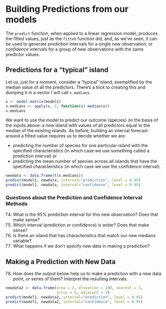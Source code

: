 # Building Predictions from our models

The `predict` function, when applied to a linear regression model, produces the fitted values, just as the `fitted` function did, and, as we've seen, it can be used to generate *prediction* intervals for a single new observation, or *confidence* intervals for a group of new observations with the same predictor values. 

## Predictions for a "typical" island

Let us, just for a moment, consider a "typical" island, exemplified by the median value of all the predictors\footnote{This approach is motivated by Faraway's 2nd Edition, pp. 52-53.}. There's a trick to creating this and dumping it in a vector I will call `x.medians`.

```r
x <- model.matrix(model1)
x.medians <- apply(x, 2, function(x) median(x))
x.medians
```

We want to use the model to predict our outcome (species) on the basis of the inputs above: a new island with values of all predictors equal to the median of the existing islands. As before, building an interval forecast around a fitted value requires us to decide whether we are:

- predicting the number of species for one particular island with the specified characteristics (in which case we use something called a prediction interval) or
- predicting the mean number of species across all islands that have the specified characteristics (in which case we use the confidence interval). 

```r
newdata <- data.frame(t(x.medians))
predict(model1, newdata, interval="prediction", level = 0.95)
predict(model1, newdata, interval="confidence", level = 0.95)
```

### Questions about the Prediction and Confidence Interval Methods

74. What is the 95% prediction interval for this new observation? Does that make sense?
75.	Which interval (prediction or confidence) is wider? Does that make sense?
76.	Is there an island that has characteristics that match our new medians variable?
77.	What happens if we don't specify new data in making a prediction?

## Making a Prediction with New Data

78.	How does the output below help us to make a prediction with a new data point, or series of them? Interpret the resulting intervals.

```r
newdata2 <- data.frame(area = 2, elevation = 100, nearest = 3, 
                       scruz = 5, adjacent = 1)
predict(model1, newdata2, interval="prediction", level = 0.95)
predict(model1, newdata2, interval="confidence", level = 0.95)
```



